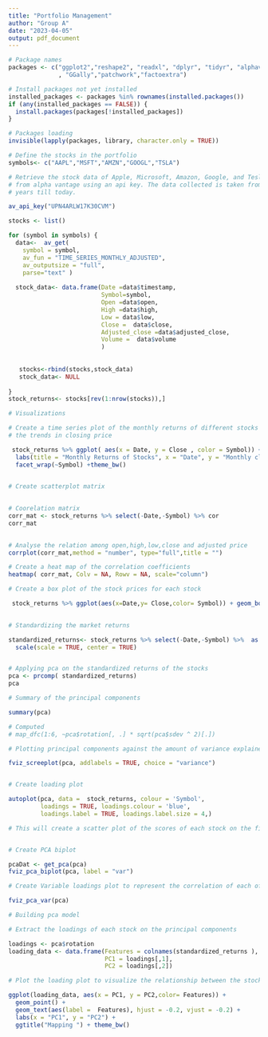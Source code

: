 ```yaml
---
title: "Portfolio Management"
author: "Group A"
date: "2023-04-05"
output: pdf_document
---
```


```r
# Package names
packages <- c("ggplot2","reshape2", "readxl", "dplyr", "tidyr", "alphavantager", "httr","jsonlite","tidyverse","pracma","quantmod","tidyquant","corrplot","ggfortify"
              , "GGally","patchwork","factoextra")

# Install packages not yet installed
installed_packages <- packages %in% rownames(installed.packages())
if (any(installed_packages == FALSE)) {
  install.packages(packages[!installed_packages])
}

# Packages loading
invisible(lapply(packages, library, character.only = TRUE))
```



```r

# Define the stocks in the portfolio
symbols<- c("AAPL","MSFT","AMZN","GOOGL","TSLA")

```

```r
# Retrieve the stock data of Apple, Microsoft, Amazon, Google, and Tesla
# from alpha vantage using an api key. The data collected is taken from last 20 
# years till today.

av_api_key("UPN4ARLW17K30CVM")

stocks <- list()

for (symbol in symbols) {
  data<-  av_get(
    symbol = symbol, 
    av_fun = "TIME_SERIES_MONTHLY_ADJUSTED", 
    av_outputsize = "full",
    parse="text" )
  
  stock_data<- data.frame(Date =data$timestamp,
                          Symbol=symbol,
                          Open =data$open,
                          High =data$high,
                          Low = data$low,
                          Close =  data$close,
                          Adjusted_close =data$adjusted_close,
                          Volume =  data$volume
                          )
   
   
   stocks<-rbind(stocks,stock_data)
   stock_data<- NULL
  
}
stock_returns<- stocks[rev(1:nrow(stocks)),]

```


```r
# Visualizations

# Create a time series plot of the monthly returns of different stocks to understand 
# the trends in closing price

 stock_returns %>% ggplot( aes(x = Date, y = Close , color = Symbol)) + geom_line() +
  labs(title = "Monthly Returns of Stocks", x = "Date", y = "Monthly closing price") + 
  facet_wrap(~Symbol) +theme_bw()


# Create scatterplot matrix
 
                              
# Coorelation matrix
corr_mat <- stock_returns %>% select(-Date,-Symbol) %>% cor
corr_mat

 
# Analyse the relation among open,high,low,close and adjusted price
corrplot(corr_mat,method = "number", type="full",title = "")

# Create a heat map of the correlation coefficients
heatmap( corr_mat, Colv = NA, Rowv = NA, scale="column")

# Create a box plot of the stock prices for each stock

 stock_returns %>% ggplot(aes(x=Date,y= Close,color= Symbol)) + geom_boxplot() +theme_bw()
 
```


```r

# Standardizing the market returns

standardized_returns<- stock_returns %>% select(-Date,-Symbol) %>%  as.matrix() %>% 
  scale(scale = TRUE, center = TRUE) 


# Applying pca on the standardized returns of the stocks
pca <- prcomp( standardized_returns)
pca

# Summary of the principal components

summary(pca)

# Computed 
# map_dfc(1:6, ~pca$rotation[, .] * sqrt(pca$sdev ^ 2)[.])


```

```r
# Plotting principal components against the amount of variance explained by them

fviz_screeplot(pca, addlabels = TRUE, choice = "variance")


# Create loading plot

autoplot(pca, data =  stock_returns, colour = 'Symbol',
         loadings = TRUE, loadings.colour = 'blue',
         loadings.label = TRUE, loadings.label.size = 4,) 

# This will create a scatter plot of the scores of each stock on the first two principal components, with the name of each stock labeled


# Create PCA biplot

pcaDat <- get_pca(pca)
fviz_pca_biplot(pca, label = "var")

# Create Variable loadings plot to represent the correlation of each of the variables with each principal component

fviz_pca_var(pca)

```


```r
# Building pca model

# Extract the loadings of each stock on the principal components

loadings <- pca$rotation
loading_data <- data.frame(Features = colnames(standardized_returns ), 
                           PC1 = loadings[,1], 
                           PC2 = loadings[,2])

# Plot the loading plot to visualize the relationship between the stocks and the principal components

ggplot(loading_data, aes(x = PC1, y = PC2,color= Features)) + 
  geom_point() +  
  geom_text(aes(label =  Features), hjust = -0.2, vjust = -0.2) + 
  labs(x = "PC1", y = "PC2") + 
  ggtitle("Mapping ") + theme_bw()

```